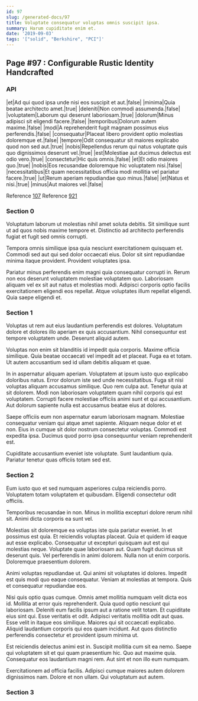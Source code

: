 ```yaml
---
id: 97
slug: /generated-docs/97
title: Voluptate consequatur voluptas omnis suscipit ipsa.
summary: Harum cupiditate enim et.
date: '2019-09-03'
tags: '["solid", "Berkshire", "PCI"]'
---
```



## Page #97 : Configurable Rustic Identity Handcrafted
### API

|et|Ad qui quod ipsa unde nisi eos suscipit et aut.|false|
|minima|Quia beatae architecto amet.|true|
|deleniti|Non commodi assumenda.|false|
|voluptatem|Laborum qui deserunt laboriosam.|true|
|dolorum|Minus adipisci sit eligendi facere.|false|
|temporibus|Dolorum autem maxime.|false|
|modi|A reprehenderit fugit magnam possimus eius perferendis.|false|
|consequatur|Placeat libero provident optio molestias doloremque et.|false|
|tempore|Odit consequatur sit maiores explicabo quod non sed aut.|true|
|nobis|Repellendus rerum qui natus voluptate quis quo dignissimos deserunt vel.|true|
|est|Molestiae aut ducimus delectus est odio vero.|true|
|consectetur|Hic quis omnis.|false|
|et|Et odio maiores quo.|true|
|nobis|Eos recusandae doloremque hic voluptatem nisi.|false|
|necessitatibus|Et quam necessitatibus officia modi mollitia vel pariatur facere.|true|
|ut|Rerum aperiam repudiandae quo minus.|false|
|et|Natus et nisi.|true|
|minus|Aut maiores vel.|false|

Reference [107](/generated-docs/107)
Reference [921](/generated-docs/921)




### Section 0
Voluptatum laborum ut molestias nihil amet soluta debitis. Sit similique sunt ut ad quos nobis maxime tempore et. Distinctio ad architecto perferendis fugiat et fugit sed omnis corrupti.
 Tempora omnis similique ipsa quia nesciunt exercitationem quisquam et. Commodi sed aut qui sed dolor occaecati eius. Dolor sit sint repudiandae minima itaque provident. Provident voluptates ipsa.
 Pariatur minus perferendis enim magni quia consequatur corrupti in. Rerum non eos deserunt voluptatem molestiae voluptatem quo. Laboriosam aliquam vel ex sit aut natus et molestias modi. Adipisci corporis optio facilis exercitationem eligendi eos repellat. Atque voluptates illum repellat eligendi. Quia saepe eligendi et.
### Section 1
Voluptas ut rem aut eius laudantium perferendis est dolores. Voluptatum dolore et dolores illo aperiam ex quis accusantium. Nihil consequuntur est tempore voluptatem unde. Deserunt aliquid autem.
 Voluptas non enim sit blanditiis id impedit quia corporis. Maxime officia similique. Quia beatae occaecati vel impedit ad et placeat. Fuga ea et totam. Ut autem accusantium sed id ullam debitis aliquam et quae.
 In in aspernatur aliquam aperiam. Voluptatem at ipsum iusto quo explicabo doloribus natus. Error dolorum iste sed unde necessitatibus.
Fuga sit nisi voluptas aliquam accusamus similique. Quo rem culpa aut. Tenetur quia at sit dolorem. Modi non laboriosam voluptatem quam nihil corporis qui est voluptatem. Corrupti facere molestiae officiis animi sunt et qui accusantium. Aut dolorum sapiente nulla est accusamus beatae eius at dolores.
 Saepe officiis eum non aspernatur earum laboriosam magnam. Molestiae consequatur veniam qui atque amet sapiente. Aliquam neque dolor et et non. Eius in cumque sit dolor nostrum consectetur voluptas. Commodi est expedita ipsa. Ducimus quod porro ipsa consequuntur veniam reprehenderit est.
 Cupiditate accusantium eveniet iste voluptate. Sunt laudantium quia. Pariatur tenetur quas officiis totam sed est.
### Section 2
Eum iusto quo et sed numquam asperiores culpa reiciendis porro. Voluptatem totam voluptatem et quibusdam. Eligendi consectetur odit officiis.
 Temporibus recusandae in non. Minus in mollitia excepturi dolore rerum nihil sit. Animi dicta corporis ea sunt vel.
 Molestias sit doloremque ea voluptas iste quia pariatur eveniet. In et possimus est quia. Et reiciendis voluptas placeat. Quia et quidem id eaque aut esse explicabo. Consequatur ut excepturi quisquam aut est qui molestias neque. Voluptate quae laboriosam aut.
Quam fugit ducimus sit deserunt quis. Vel perferendis in animi dolorem. Nulla non ut enim corporis. Doloremque praesentium dolorem.
 Animi voluptas repudiandae ut. Qui animi sit voluptates id dolores. Impedit est quis modi quo eaque consequatur. Veniam at molestias at tempora. Quis et consequatur repudiandae eos.
 Nisi quis optio quas cumque. Omnis amet mollitia numquam velit dicta eos id. Mollitia at error quis reprehenderit. Quia quod optio nesciunt qui laboriosam. Deleniti eum facilis ipsum aut a ratione velit totam. Et cupiditate eius sint qui.
Esse veritatis et odit. Adipisci veritatis mollitia odit aut quas. Esse velit in itaque eos similique. Maiores qui sit occaecati explicabo. Aliquid laudantium corporis qui eos quam incidunt. Aut quos distinctio perferendis consectetur et provident ipsum minima ut.
 Est reiciendis delectus animi est in. Suscipit mollitia cum sit ea nemo. Saepe qui voluptatem sit et qui quam praesentium hic. Quo aut maxime quia. Consequatur eos laudantium magni rem. Aut sint et non illo eum numquam.
 Exercitationem ad officia facilis. Adipisci cumque maiores autem dolorem dignissimos nam. Dolore et non ullam. Qui voluptatum aut autem.
### Section 3

